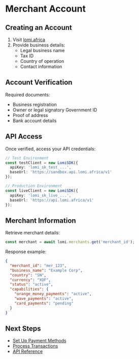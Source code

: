 # Merchant Account

## Creating an Account

1. Visit [lomi.africa](https://lomi.africa/sign-up)
2. Provide business details:
   - Legal business name
   - Tax ID
   - Country of operation
   - Contact information

## Account Verification

Required documents:
- Business registration
- Owner or legal signatory Government ID
- Proof of address
- Bank account details

## API Access

Once verified, access your API credentials:

```typescript
// Test Environment
const testClient = new LomiSDK({
  apiKey: 'lomi_sk_test_...',
  baseUrl: 'https://sandbox.api.lomi.africa/v1'
});

// Production Environment
const liveClient = new LomiSDK({
  apiKey: 'lomi_sk_live_...',
  baseUrl: 'https://api.lomi.africa/v1'
});
```

## Merchant Information

Retrieve merchant details:
```typescript
const merchant = await lomi.merchants.get('merchant_id');
```

Response example:
```json
{
  "merchant_id": "mer_123",
  "business_name": "Example Corp",
  "country": "SN",
  "currency": "XOF",
  "status": "active",
  "capabilities": {
    "orange_money_payments": "active",
    "wave_payments": "active",
    "card_payments": "pending"
  }
}
```

## Next Steps

- [Set Up Payment Methods](./setup-payment-methods)
- [Process Transactions](./process-transactions)
- [API Reference](/api-reference)